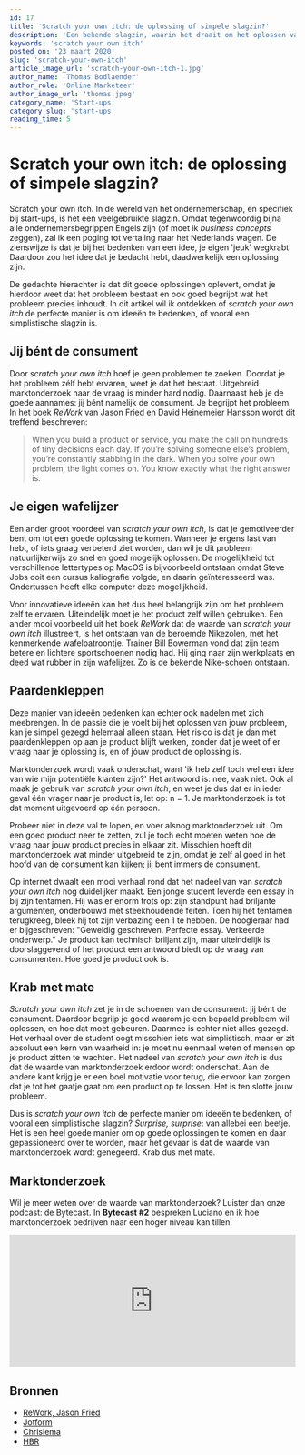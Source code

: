 ```yaml
---
id: 17
title: 'Scratch your own itch: de oplossing of simpele slagzin?'
description: 'Een bekende slagzin, waarin het draait om het oplossen van je eigen ervaarde problemen. Geeft dit een extra motivatie boost of juist een tunnelvisie?'
keywords: 'scratch your own itch'
posted_on: '23 maart 2020'
slug: 'scratch-your-own-itch'
article_image_url: 'scratch-your-own-itch-1.jpg'
author_name: 'Thomas Bodlaender'
author_role: 'Online Marketeer'
author_image_url: 'thomas.jpeg'
category_name: 'Start-ups'
category_slug: 'start-ups'
reading_time: 5
---
```




# Scratch your own itch: de oplossing of simpele slagzin?

Scratch your own itch. In de wereld van het ondernemerschap, en specifiek bij start-ups, is het een veelgebruikte slagzin. Omdat tegenwoordig bijna alle ondernemersbegrippen Engels zijn (of moet ik *business concepts* zeggen), zal ik een poging tot vertaling naar het Nederlands wagen. De zienswijze is dat je bij het bedenken van een idee, je eigen 'jeuk' wegkrabt. Daardoor zou het idee dat je bedacht hebt, daadwerkelijk een oplossing zijn.

De gedachte hierachter is dat dit goede oplossingen oplevert, omdat je hierdoor weet dat het probleem bestaat en ook goed begrijpt wat het probleem precies inhoudt. In dit artikel wil ik ontdekken of *scratch your own itch* de perfecte manier is om ideeën te bedenken, of vooral een simplistische slagzin is.

## Jij bént de consument
Door *scratch your own itch* hoef je geen problemen te zoeken. Doordat je het probleem zélf hebt ervaren, weet je dat het bestaat. Uitgebreid marktonderzoek naar de vraag is minder hard nodig. Daarnaast heb je de goede aannames: jij bént namelijk de consument. Je begrijpt het probleem. In het boek *ReWork* van Jason Fried en David Heinemeier Hansson wordt dit treffend beschreven:
> When you build a product or service, you make the call on hundreds of tiny decisions each day. If you’re solving someone else’s problem, you’re constantly stabbing in the dark. When you solve your own problem, the light comes on. You know exactly what the right answer is.

## Je eigen wafelijzer
Een ander groot voordeel van *scratch your own itch*, is dat je gemotiveerder bent om tot een goede oplossing te komen. Wanneer je ergens last van hebt, of iets graag verbeterd ziet worden, dan wil je dit probleem natuurlijkerwijs zo snel en goed mogelijk oplossen. De mogelijkheid tot verschillende lettertypes op MacOS is bijvoorbeeld ontstaan omdat Steve Jobs ooit een cursus kaliografie volgde, en daarin geïnteresseerd was. Ondertussen heeft elke computer deze mogelijkheid.

Voor innovatieve ideeën kan het dus heel belangrijk zijn om het probleem zelf te ervaren. Uiteindelijk moet je het product zelf willen gebruiken. Een ander mooi voorbeeld uit het boek *ReWork* dat de waarde van *scratch your own itch* illustreert, is het ontstaan van de beroemde Nikezolen, met het kenmerkende wafelpatroontje. Trainer Bill Bowerman vond dat zijn team betere en lichtere sportschoenen nodig had. Hij ging naar zijn werkplaats en deed wat rubber in zijn wafelijzer. Zo is de bekende Nike-schoen ontstaan.

## Paardenkleppen
Deze manier van ideeën bedenken kan echter ook nadelen met zich meebrengen. In de passie die je voelt bij het oplossen van jouw probleem, kan je simpel gezegd helemaal alleen staan. Het risico is dat je dan met paardenkleppen op aan je product blijft werken, zonder dat je weet of er vraag naar je oplossing is, en of jóuw product de oplossing is.

Marktonderzoek wordt vaak onderschat, want 'ik heb zelf toch wel een idee van wie mijn potentiële klanten zijn?' Het antwoord is: nee, vaak niet. Ook al maak je gebruik van *scratch your own itch*, en weet je dus dat er in ieder geval één vrager naar je product is, let op: n = 1. Je marktonderzoek is tot dat moment uitgevoerd op één persoon.

Probeer niet in deze val te lopen, en voer alsnog marktonderzoek uit. Om een goed product neer te zetten, zul je toch echt moeten weten hoe de vraag naar jouw product precies in elkaar zit. Misschien hoeft dit marktonderzoek wat minder uitgebreid te zijn, omdat je zelf al goed in het hoofd van de consument kan kijken; jij bent immers de consument.

Op internet dwaalt een mooi verhaal rond dat het nadeel van van *scratch your own itch* nog duidelijker maakt. Een jonge student leverde een essay in bij zijn tentamen. Hij was er enorm trots op: zijn standpunt had briljante argumenten, onderbouwd met steekhoudende feiten. Toen hij het tentamen terugkreeg, bleek hij tot zijn verbazing een 1 te hebben. De hoogleraar had er bijgeschreven: "Geweldig geschreven. Perfecte essay. Verkeerde onderwerp." Je product kan technisch briljant zijn, maar uiteindelijk is doorslaggevend of het product een antwoord biedt op de vraag van consumenten. Hoe goed je product ook is.

## Krab met mate
*Scratch your own itch* zet je in de schoenen van de consument: jij bént de consument. Daardoor begrijp je goed waarom je een bepaald probleem wil oplossen, en hoe dat moet gebeuren. Daarmee is echter niet alles gezegd. Het verhaal over de student oogt misschien iets wat simplistisch, maar er zit absoluut een kern van waarheid in: je moet nu eenmaal weten of mensen op je product zitten te wachten. Het nadeel van *scratch your own itch* is dus dat de waarde van marktonderzoek erdoor wordt onderschat. Aan de andere kant krijg je er een boel motivatie voor terug, die ervoor kan zorgen dat je tot het gaatje gaat om een product op te lossen. Het is ten slotte jouw probleem.

Dus is *scratch your own itch* de perfecte manier om ideeën te bedenken, of vooral een simplistische slagzin? *Surprise, surprise*: van allebei een beetje. Het is een heel goede manier om op goede oplossingen te komen en daar gepassioneerd over te worden, maar het gevaar is dat de waarde van marktonderzoek wordt genegeerd. Krab dus met mate.

## Marktonderzoek
Wil je meer weten over de waarde van marktonderzoek? Luister dan onze podcast: de Bytecast. In **Bytecast #2** bespreken Luciano en ik hoe marktonderzoek bedrijven naar een hoger niveau kan tillen.

<iframe src="https://open.spotify.com/embed-podcast/episode/2OfROJKGE9ji1tJtZb2dJo" width="100%" height="232" frameborder="0" allowtransparency="true" allow="encrypted-media"></iframe>


## Bronnen
* [ReWork, Jason Fried](https://www.bol.com/nl/f/rework/9200000001208718/)
* [Jotform](https://www.jotform.com/blog/scratch-own-itch/)
* [Chrislema](https://chrislema.com/dont-scratch-your-itch/)
* [HBR](https://hbr.org/2014/05/when-scratch-your-own-itch-is-dangerous-advice-for-entrepreneurs)
